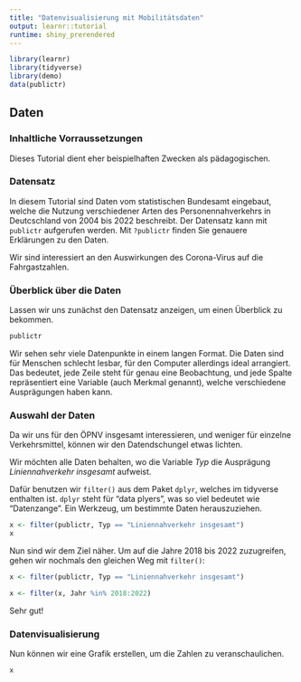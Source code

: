 ```yaml
---
title: "Datenvisualisierung mit Mobilitätsdaten"
output: learnr::tutorial
runtime: shiny_prerendered
---
```


```r
library(learnr)
library(tidyverse)
library(demo)
data(publictr)
```

## Daten

### Inhaltliche Vorraussetzungen
Dieses Tutorial dient eher beispielhaften Zwecken als pädagogischen. 

### Datensatz
In diesem Tutorial sind Daten vom statistischen Bundesamt eingebaut, welche die Nutzung verschiedener Arten des Personennahverkehrs in Deutcschland von 2004 bis 2022 beschreibt. Der Datensatz kann mit
`publictr` aufgerufen werden. Mit `?publictr` finden Sie genauere Erklärungen zu den Daten.

Wir sind interessiert an den Auswirkungen des Corona-Virus auf die Fahrgastzahlen.

### Überblick über die Daten
Lassen wir uns zunächst den Datensatz anzeigen, um einen Überblick zu bekommen. 

```r
publictr

```
Wir sehen sehr viele Datenpunkte in einem langen Format. Die Daten sind für Menschen schlecht lesbar, für den Computer allerdings ideal arrangiert. Das bedeutet, jede Zeile steht für genau eine Beobachtung, und jede Spalte repräsentiert eine Variable (auch Merkmal genannt), welche verschiedene Ausprägungen haben kann.


### Auswahl der Daten
Da wir uns für den ÖPNV insgesamt interessieren, und weniger für einzelne Verkehrsmittel, können wir den Datendschungel etwas lichten. 

Wir möchten alle Daten behalten, wo die Variable *Typ* die Ausprägung *Liniennahverkehr insgesamt* aufweist.

Dafür benutzen wir `filter()` aus dem Paket `dplyr`, welches im tidyverse enthalten ist.
`dplyr` steht für "data plyers", was so viel bedeutet wie "Datenzange". Ein Werkzeug, um bestimmte Daten herauszuziehen.

```r
x <- filter(publictr, Typ == "Liniennahverkehr insgesamt")
x
```
Nun sind wir dem Ziel näher. Um auf die Jahre 2018 bis 2022 zuzugreifen, gehen wir nochmals den gleichen Weg mit `filter()`:

```r
x <- filter(publictr, Typ == "Liniennahverkehr insgesamt")
```

```r
x <- filter(x, Jahr %in% 2018:2022)

```
Sehr gut! 

### Datenvisualisierung

Nun können wir eine Grafik erstellen, um die Zahlen zu veranschaulichen.

```r
x
```

